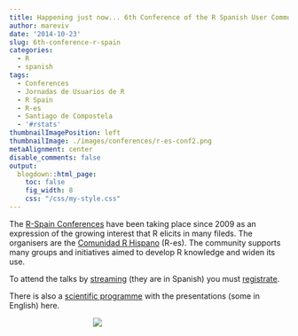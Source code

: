 ```yaml
---
title: Happening just now... 6th Conference of the R Spanish User Community
author: mareviv
date: '2014-10-23'
slug: 6th-conference-r-spain
categories:
  - R
  - spanish
tags:
  - Conferences
  - Jornadas de Usuarios de R
  - R Spain
  - R-es
  - Santiago de Compostela
  - '#rstats'
thumbnailImagePosition: left
thumbnailImage: ./images/conferences/r-es-conf2.png
metaAlignment: center
disable_comments: false
output:
  blogdown::html_page:
    toc: false
    fig_width: 8
    css: "/css/my-style.css"
---
```


The [R-Spain Conferences](http://r-es.org/VI+Jornadas){target="_blank"} have been taking place since 2009 as an expression of the growing interest that R elicits in many fileds. The organisers are the [Comunidad R Hispano](http://r-es.org/Comunidad){target="_blank"} (R-es). The community supports many groups and initiatives aimed to develop R knowledge and widen its use.

To attend the talks by [streaming](http://r-es.org/Asistencia+remota+a+las+VI+Jornadas){target="_blank"} (they are in Spanish) you must [registrate](http://r-es.org/tiki-register.php){target="_blank"}.

There is also a [scientific programme](http://r-es.org/Programa+de+las+VI+Jornadas){target="_blank"} with the presentations (some in English) here.

<div style="margin:auto; width:40%; height:50%;">

![](/images/conferences/r-es-conf.png)

</div> 

